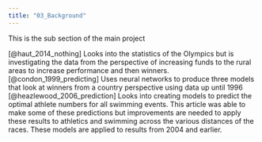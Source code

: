 ```yaml
---
title: "03_Background"
---
```


This is the sub section of the main project


[@haut_2014_nothing] Looks into the statistics of the Olympics but is investigating the data from the perspective of increasing funds to the rural areas to increase performance and then winners.
[@condon_1999_predicting] Uses neural networks to produce three models that look at winners from a country perspective using data up until 1996
[@heazlewood_2006_prediction] Looks into creating models to predict the optimal athlete numbers for all swimming events. This article was able to make some of these predictions but improvements are needed to apply these results to athletics and swimming across the various distances of the races. These models are applied to results from 2004 and earlier.